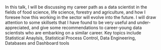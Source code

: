 In this talk, I will be discussing my career path as a data scientist in the fields of food science, life science, forestry and agriculture, and how I foresee 
how this working in the sector will evolve into the future. I will draw attention to some skillsets that I have found to be very useful and under-appreciated, and give 
some recommendations to career-young data scientists who are embarking on a similar career.
Key topics include Statistical Anaylsis, Statistical Process Control, Data Engineering, Databases and Dashboard tools
